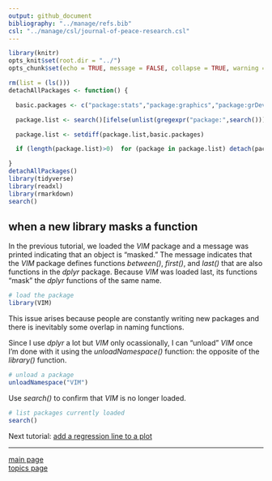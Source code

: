 ```yaml
---
output: github_document
bibliography: "../manage/refs.bib" 
csl: "../manage/csl/journal-of-peace-research.csl"
---
```


```r
library(knitr)
opts_knit$set(root.dir = "../")
opts_chunk$set(echo = TRUE, message = FALSE, collapse = TRUE, warning = FALSE, cache = TRUE, cache.path = "tut-04-cache/", fig.path = "tut-04-images/")
```

```r
rm(list = (ls()))
detachAllPackages <- function() {

  basic.packages <- c("package:stats","package:graphics","package:grDevices","package:utils","package:datasets","package:methods","package:base")

  package.list <- search()[ifelse(unlist(gregexpr("package:",search()))==1,TRUE,FALSE)]

  package.list <- setdiff(package.list,basic.packages)

  if (length(package.list)>0)  for (package in package.list) detach(package, character.only=TRUE)

}
detachAllPackages()
library(tidyverse)
library(readxl)
library(rmarkdown)
search()
```


## when a new library masks a function

In the previous tutorial, we loaded the *VIM* package and a message was printed indicating that an object is "masked." The message indicates that the *VIM* package defines functions *between()*, *first()*, and *last()* that are also functions in the *dplyr* package. Because *VIM* was loaded last, its functions "mask" the *dplyr* functions of the same name. 


```r
# load the package
library(VIM)
```

This issue arises because people are constantly writing new packages and there is inevitably some overlap in naming functions. 

Since I use *dplyr* a lot but *VIM* only ocassionally, I can "unload" *VIM* once I'm done with it using the *unloadNamespace()* function: the opposite of the *library()* function. 

```r
# unload a package
unloadNamespace("VIM")
```

Use *search()* to confirm that *VIM* is no longer loaded. 

```r
# list packages currently loaded
search()
```







Next tutorial: [add a regression line to a plot](tut-0406_add-regression.md)

---

[main page](../README.md)<br> 
[topics page](../README-by-topic.md)



